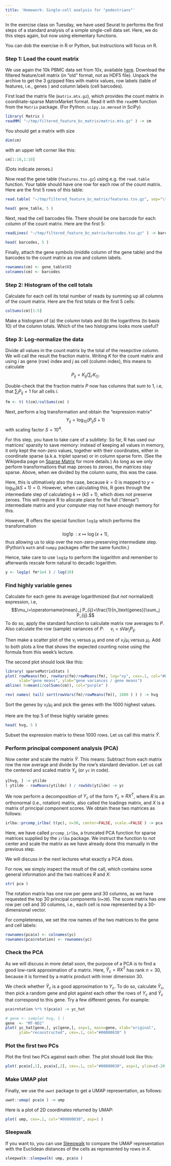 ```yaml
---
title: 'Homework: Single-cell analysis for "pedestrians"'
---
```


In the exercise class on Tuesday, we have used Seurat to performs the first steps of a standard analysis of a simple single-cell data set. Here, we do this steps again, but now using elementary functions.

You can dob the exercise in R or Python, but instructions will focus on R.

### Step 1: Load the count matrix

We use again the 10k PBMC data set from 10x, available [here](https://www.10xgenomics.com/datasets/10k-human-pbmcs-3-v3-1-chromium-controller-3-1-high). Download the filtered feature/cell matrix (in "old" format, not as HDF5 file). Unpack the archive to get the 3 gzipped files with matrix values, row labels (table of features, i.e., genes ) and column labels (cell barcodes).

First load the matrix file (`matrix.mtx.gz`), which provides the count matrix in coordinate-sparse MatrixMarket format. Read it with the `readMM` function from the `Matrix` package. (For Python: `scipy.io.mmread` in SciPy)

```r
library( Matrix )
readMM( "~/tmp/filtered_feature_bc_matrix/matrix.mtx.gz" ) -> cm
```

You should get a matrix with size

```r
dim(cm)
```

with an upper left corner like this:

```r
cm[1:10,1:10]
```
(Dots indicate zeroes.)

Now read the gene table (`features.tsv.gz`) using e.g. the `read.table` function. Your table should have one row for each row of the count matrix. Here are the first 5 rows of this table:

```r
read.table( "~/tmp/filtered_feature_bc_matrix/features.tsv.gz", sep="\t" ) -> gene_table

head( gene_table, 5 )
```

Next, read the cell barcodes file. There should be one barcode for each column of the count matrix. Here are the first 5:

```r
readLines( "~/tmp/filtered_feature_bc_matrix/barcodes.tsv.gz" ) -> barcodes

head( barcodes, 5 )
```

Finally, attach the gene symbols (middle column of the gene table) and the barcodes to the count matrix as row and column labels.

```r
rownames(cm) <- gene_table$V2
colnames(cm) <- barcodes
```

### Step 2: Histogram of the cell totals

Calculate for each cell its total number of reads by summing up all columns of the count matrix. Here are the first totals or the first 5 cells:

```r
colSums(cm)[1:5]
```

Make a histogram of (a) the column totals and (b) the logarithms (to basis 10) of the column totals. Which of the two histograms looks more useful?

### Step 3: Log-normalize the data

Divide all values in the count matrix by the total of the resepctive column. We will call the result the fraction matrix. Writing $K$ for the count matrix and using $i$ as gene (row) index and $j$ as cell (column index), this means to calculate 
$$P_{ij}=K_{ij}/\sum_{i'}K_{i'j}.$$ 

Double-check that the fraction matrix $P$ now has columns that sum to 1, i.e, that $\sum_iP_{ij}=1$ for all cells $i$.

```r
fm <- t( t(cm)/colSums(cm) )
```

Next, perform a log transformation and obtain the "expression matrix" 
$$Y_{ij}=\log_{10}(P_{ij}S+1)$$ 
with scaling factor $S=10^4$. 

For this step, you have to take care of a subtlety: So far, R has used our matrices' sparsity to save memory: instead of keeping all values in memory, it only kept the non-zero values, together with their coordinates, either in coordinate sparse (a.k.a. triplet sparse) or in column sparse form. (See the Wikipedia page on [Sparse Matrix](https://en.wikipedia.org/wiki/Sparse_matrix) for more details.) As long as we only perform transformations that map zeroes to zeroes, the matrices stay sparse. Above, when we divided by the column sums, this was the case. 

Here, this is ultimatively also the case, because $k=0$ is mapped to $y=\log_{10}(kS+1)=0$. However, when calculating this, R goes through the intermediate step of calculating $k\mapsto(kS+1)$, which does not preserve zeroes. This will require R to allocate place for the full ("dense") intermediate matrix and your computer may not have enough memory for this.

However, R offers the special function `log1p` which performs the transformation 
$$\operatorname{log1p}:x\mapsto\log(x+1),$$ 
thus allowing us to skip over the non-zero-preserving intermediate step. (Python's `math` and `numpy` packages offer the same functin.)

Hence, take care to use `log1p` to perform the logarithm and remember to afterwards rescale form natural to decadic logarithm.

```r
y <- log1p( fm*1e4 ) / log(10)
```

### Find highly variable genes

Calculate for each gene its average logarithmized (but *not* normalized) expression, i.e,
$$\mu_i=\operatorname{mean}_j P_{ij}=\frac{1}{n_\text{genes}}\sum_j P_{ij}.$$ 
To do so, apply the standard function to calculate matrix row averages to $P$. Also calculate the row (sample) variances of $P$: $\quad v_i=\operatorname{sVar}_jP_{ij}$.

Then make a scatter plot of the $v_i$ versus $\mu_i$ and one of $v_i/\mu_i$ versus $\mu_i$. Add to both plots a line that shows the expected counting noise using the formula from this week's lecture. 

The second plot should look like this:

```r
library( sparseMatrixStats )
plot( rowMeans(fm), rowVars(fm)/rowMeans(fm), log="xy", cex=.1, col="#00000040",
      xlab="gene means", ylab="gene variances / gene means")
abline( h=mean(1/colSums(cm)), col="purple" )

rev( names( tail( sort(rowVars(fm)/rowMeans(fm)), 1000 ) ) ) -> hvg
```

Sort the genes by $v_i/\mu_i$ and pick the genes with the 1000 highest values. 

Here are the top 5 of these highly variable genes:

```r
head( hvg, 5 )
```

Subset the expression matrix to these 1000 rows. Let us call this matrix $\tilde Y$.

### Perform principal component analysis (PCA)

Now center and scale the matrix $\tilde Y$. This means: Subtract from each matrix row the row average and divide by the row's standard deviation. Let us call the centered and scaled matrix $Y_c$ (or `yc` in code).

```r
y[hvg, ] -> ytilde
( ytilde - rowMeans(ytilde) ) / rowSds(ytilde) -> yc
```

We now perform a decomposition of $Y_c$ of the form $Y_c\approx RX^T$, where $R$ is an orthonormal (i.e., rotation) matrix, also called the loadings matrix, and $X$ is a matrix of principal component scores. We obtain these two matrices as follows:

```r
irlba::prcomp_irlba( t(yc), n=30, center=FALSE, scale.=FALSE ) -> pca
```

Here, we have called `prcomp_irlba`, a truncated PCA function for sparse matrices supplied by the `irlba` package. We instruct the function to not center and scale the matrix as we have already done this manually in the previous step.

We will discuss in the next lectures what exactly a PCA does.

For now, we simply inspect the result of the call, which contains some general information and the two matrices $R$ and $X$:
```r
str( pca )
```

The rotation matrix has one row per gene and 30 columns, as we have requested the top 30 principal components (`n=30`). The score matrix has one row per cell and 30 columns, i.e., each cell is now represented by a 30-dimensional vector.

For completeness, we set the row names of the two matrices to the gene and cell labels:

```r
rownames(pca$x) <- colnames(yc)
rownames(pca$rotation) <- rownames(yc)
```

### Check the PCA

As we will discuss in more detail soon, the purpose of a PCA is to find a good low-rank approximation of a matrix. Here,
$\hat Y_c=RX^T$ has rank $n=30$, because it is formed by a matrix product with inner dimension 30. 

We check whether $\hat Y_c$ is a good approximation to $Y_c$. To do so, calculate $\hat Y_c$, then pick a random gene and plot against each other the rows of $Y_c$ and $\hat Y_c$ that correspond to this gene. Try a few different genes. For example:

```r
pca$rotation %*% t(pca$x) -> yc_hat

# gene <- sample( hvg, 1 )
gene  <- "MT-ND2"
plot( yc_hat[gene,], yc[gene,], asp=1, main=gene, xlab="original", 
      ylab="reconstructed", cex=.1, col="#00000030" )
```

### Plot the first two PCs

Plot the first two PCs against each other. The plot should look like this:

```r
plot( pca$x[,1], pca$x[,2], cex=.1, col="#00000030", asp=1, ylim=c(-20,20) )
```

### Make UMAP plot

Finally, we use the `uwot` package to get a UMAP representation, as follows:

```r
uwot::umap( pca$x ) -> ump
```

Here is a plot of 2D coordinates returned by UMAP:

```r
plot( ump, cex=.1, col="#00000030", asp=1 )
```

### Sleepwalk

If you want to, you can use [Sleepwalk](https://anders-biostat.github.io/sleepwalk/) to compare the UMAP representation with the Euclidean distances of the cells as represented by rows in $X$.

```r
sleepwalk::sleepwalk( ump, pca$x )
```